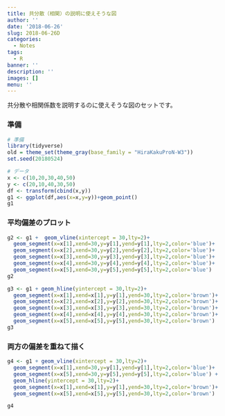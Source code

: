 ```yaml
---
title: 共分散（相関）の説明に使えそうな図
author: ''
date: '2018-06-26'
slug: 2018-06-26D
categories:
  - Notes
tags:
  - R
banner: ''
description: ''
images: []
menu: ''
---
```


共分散や相関係数を説明するのに使えそうな図のセットです。


<!--more-->

### 準備
```r
# 準備
library(tidyverse)
old = theme_set(theme_gray(base_family = "HiraKakuProN-W3"))
set.seed(20180524)

# データ
x <- c(10,20,30,40,50)
y <- c(20,10,40,30,50)
df <- transform(cbind(x,y))
g1 <- ggplot(df,aes(x=x,y=y))+geom_point()
g1
```

### 平均偏差のプロット
```r
g2 <- g1 +  geom_vline(xintercept = 30,lty=2)+
  geom_segment(x=x[1],xend=30,y=y[1],yend=y[1],lty=2,color='blue')+
  geom_segment(x=x[2],xend=30,y=y[2],yend=y[2],lty=2,color='blue')+
  geom_segment(x=x[3],xend=30,y=y[3],yend=y[3],lty=2,color='blue')+
  geom_segment(x=x[4],xend=30,y=y[4],yend=y[4],lty=2,color='blue')+
  geom_segment(x=x[5],xend=30,y=y[5],yend=y[5],lty=2,color='blue')
g2

g3 <- g1 + geom_hline(yintercept = 30,lty=2)+
  geom_segment(x=x[1],xend=x[1],y=y[1],yend=30,lty=2,color='brown')+
  geom_segment(x=x[2],xend=x[2],y=y[2],yend=30,lty=2,color='brown')+
  geom_segment(x=x[3],xend=x[3],y=y[3],yend=30,lty=2,color='brown')+
  geom_segment(x=x[4],xend=x[4],y=y[4],yend=30,lty=2,color='brown')+
  geom_segment(x=x[5],xend=x[5],y=y[5],yend=30,lty=2,color='brown')
g3
```

### 両方の偏差を重ねて描く
```r
g4 <- g1 + geom_vline(xintercept = 30,lty=2)+
  geom_segment(x=x[1],xend=30,y=y[1],yend=y[1],lty=2,color='blue')+
  geom_segment(x=x[5],xend=30,y=y[5],yend=y[5],lty=2,color='blue') + 
  geom_hline(yintercept = 30,lty=2)+
  geom_segment(x=x[1],xend=x[1],y=y[1],yend=30,lty=2,color='brown')+
  geom_segment(x=x[5],xend=x[5],y=y[5],yend=30,lty=2,color='brown')

g4
```
